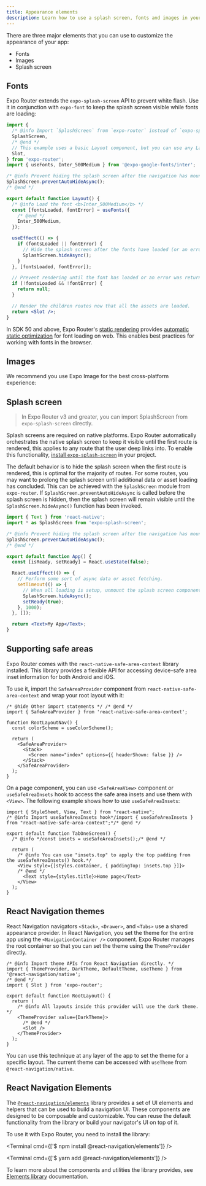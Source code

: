 ```yaml
---
title: Appearance elements
description: Learn how to use a splash screen, fonts and images in your app that is using Expo Router.
---
```



There are three major elements that you can use to customize the appearance of your app:

- Fonts
- Images
- Splash screen

## Fonts

Expo Router extends the `expo-splash-screen` API to prevent white flash. Use it in conjunction with `expo-font` to keep the splash screen visible while fonts are loading:

```jsx app/_layout.js
import {
  /* @info Import `SplashScreen` from `expo-router` instead of `expo-splash-screen` */
  SplashScreen,
  /* @end */
  // This example uses a basic Layout component, but you can use any Layout.
  Slot,
} from 'expo-router';
import { useFonts, Inter_500Medium } from '@expo-google-fonts/inter';

/* @info Prevent hiding the splash screen after the navigation has mounted. */
SplashScreen.preventAutoHideAsync();
/* @end */

export default function Layout() {
  /* @info Load the font <b>Inter_500Medium</b> */
  const [fontsLoaded, fontError] = useFonts({
    /* @end */
    Inter_500Medium,
  });

  useEffect(() => {
    if (fontsLoaded || fontError) {
      // Hide the splash screen after the fonts have loaded (or an error was returned) and the UI is ready.
      SplashScreen.hideAsync();
    }
  }, [fontsLoaded, fontError]);

  // Prevent rendering until the font has loaded or an error was returned
  if (!fontsLoaded && !fontError) {
    return null;
  }

  // Render the children routes now that all the assets are loaded.
  return <Slot />;
}
```

In SDK 50 and above, Expo Router's [static rendering](/router/reference/static-rendering) provides [automatic static optimization](/router/reference/static-rendering#fonts) for font loading on web. This enables best practices for working with fonts in the browser.

## Images

We recommend you use Expo Image for the best cross-platform experience:

<BoxLink
  title="Expo Image API reference"
  description="For more information on how to install and use expo-image, see its API documentation."
  href="/versions/latest/sdk/image"
  imageUrl="/static/images/packages/expo-image.png"
/>

## Splash screen

> In Expo Router v3 and greater, you can import SplashScreen from `expo-splash-screen` directly.

Splash screens are required on native platforms. Expo Router automatically orchestrates the native splash screen to keep it visible until the first route is rendered, this applies to any route that the user deep links into. To enable this functionality, [install `expo-splash-screen`](/versions/latest/sdk/splash-screen/#installation) in your project.

The default behavior is to hide the splash screen when the first route is rendered, this is optimal for the majority of routes. For some routes, you may want to prolong the splash screen until additional data or asset loading has concluded. This can be achieved with the `SplashScreen` module from `expo-router`. If `SplashScreen.preventAutoHideAsync` is called before the splash screen is hidden, then the splash screen will remain visible until the `SplashScreen.hideAsync()` function has been invoked.

```jsx app/index.tsx
import { Text } from 'react-native';
import * as SplashScreen from 'expo-splash-screen';

/* @info Prevent hiding the splash screen after the navigation has mounted. */
SplashScreen.preventAutoHideAsync();
/* @end */

export default function App() {
  const [isReady, setReady] = React.useState(false);

  React.useEffect(() => {
    // Perform some sort of async data or asset fetching.
    setTimeout(() => {
      // When all loading is setup, unmount the splash screen component.
      SplashScreen.hideAsync();
      setReady(true);
    }, 1000);
  }, []);

  return <Text>My App</Text>;
}
```

## Supporting safe areas

Expo Router comes with the `react-native-safe-area-context` library installed. This library provides a flexible API for accessing device-safe area inset information for both Android and iOS.

To use it, import the `SafeAreaProvider` component from `react-native-safe-area-context` and wrap your root layout with it:

```tsx app/_layout_.tsx
/* @hide Other import statements */ /* @end */
import { SafeAreaProvider } from 'react-native-safe-area-context';

function RootLayoutNav() {
  const colorScheme = useColorScheme();

  return (
    <SafeAreaProvider>
      <Stack>
        <Screen name="index" options={{ headerShown: false }} />
      </Stack>
    </SafeAreaProvider>
  );
}
```

On a page component, you can use `<SafeAreaView>` component or `useSafeAreaInsets` hook to access the safe area insets and use them with `<View>`. The following example shows how to use `useSafeAreaInsets`:

```tsx app/index.tsx
import { StyleSheet, View, Text } from "react-native";
/* @info Import useSafeAreaInsets hook*/import { useSafeAreaInsets } from "react-native-safe-area-context";*/* @end */

export default function TabOneScreen() {
  /* @info */const insets = useSafeAreaInsets();/* @end */

  return (
    /* @info You can use "insets.top" to apply the top padding from the useSafeAreaInsets() hook.*/
    <View style={[styles.container, { paddingTop: insets.top }]}>
    /* @end */
      <Text style={styles.title}>Home page</Text>
    </View>
  );
}
```

## React Navigation themes

React Navigation navigators `<Stack>`, `<Drawer>`, and `<Tabs>` use a shared appearance provider. In React Navigation, you set the theme for the entire app using the `<NavigationContainer />` component. Expo Router manages the root container so that you can set the theme using the `ThemeProvider` directly.

```tsx app/_layout.tsx
/* @info Import theme APIs from React Navigation directly. */
import { ThemeProvider, DarkTheme, DefaultTheme, useTheme } from '@react-navigation/native';
/* @end */
import { Slot } from 'expo-router';

export default function RootLayout() {
  return (
    /* @info All layouts inside this provider will use the dark theme. */
    <ThemeProvider value={DarkTheme}>
      /* @end */
      <Slot />
    </ThemeProvider>
  );
}
```

You can use this technique at any layer of the app to set the theme for a specific layout. The current theme can be accessed with `useTheme` from `@react-navigation/native`.

## React Navigation Elements

The [`@react-navigation/elements`](https://reactnavigation.org/docs/elements/) library provides a set of UI elements and helpers that can be used to build a navigation UI. These components are designed to be composable and customizable. You can reuse the default functionality from the library or build your navigator's UI on top of it.

To use it with Expo Router, you need to install the library:

<Tabs>

<Tab label="npm">

<Terminal cmd={['$ npm install @react-navigation/elements']} />

</Tab>

<Tab label="Yarn">

<Terminal cmd={['$ yarn add @react-navigation/elements']} />

</Tab>

</Tabs>

To learn more about the components and utilities the library provides, see [Elements library](https://reactnavigation.org/docs/elements/) documentation.
